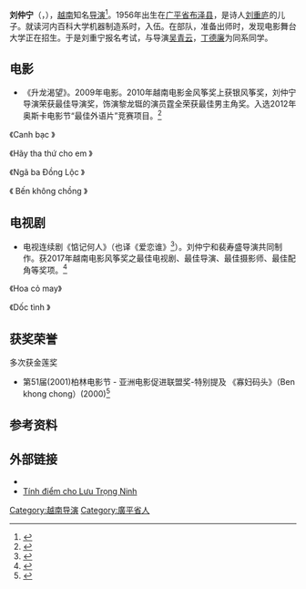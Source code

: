 {{copyedit|time=2015-01-21T04:01:34+00:00}}
{{BLPsources}}
'''刘仲宁'''（{{lang-vi|Lưu Trọng Ninh}}，{{bd|1956年|||}}）{{cn|也译'''刘重宁'''}}，[[越南|越南]]知名[[导演|导演]]<ref>{{Cite web |url=http://cdmd.cnki.com.cn/Article/CDMD-10269-1014321944.htm |title=阮明珠. 革新时期(1986-2003)越南电影导演代际研究. 华东师范大学, 2014. |accessdate=2018-05-19 |archive-date=2019-06-26 |archive-url=https://web.archive.org/web/20190626125558/http://cdmd.cnki.com.cn/Article/CDMD-10269-1014321944.htm |dead-url=no }}</ref>。1956年出生在[[广平省|广平省]][[布泽县|布泽县]]，是诗人[[刘重庐|刘重庐]]的儿子。就读河内百科大学机器制造系时，入伍。在部队，准备出师时，发现电影舞台大学正在招生。于是刘重宁报名考试，与导演[[吴青云|吴青云]]，[[丁德廉|丁德廉]]为同系同学。

== 电影 ==
*《升龙渴望》。2009年电影。2010年越南电影金风筝奖上获银风筝奖，刘仲宁导演荣获最佳导演奖，饰演黎龙铤的演员霆全荣获最佳男主角奖。入选2012年奥斯卡电影节“最佳外语片”竞赛项目。<ref>{{Cite web |url=http://cn.dangcongsan.vn/culture-sports/%E3%80%8A%E5%8D%87%E9%BE%99%E6%B8%B4%E6%9C%9B%E3%80%8B%E4%BB%A3%E8%A1%A8%E8%B6%8A%E5%8D%97%E5%8F%82%E5%8A%A02012%E5%B9%B4%E5%A5%A5%E6%96%AF%E5%8D%A1%E7%94%B5%E5%BD%B1%E8%8A%82-90633.html |title=《升龙渴望》代表越南参加2012年奥斯卡电影节 |accessdate=2018-05-19 |archive-date=2018-05-20 |archive-url=https://web.archive.org/web/20180520124256/http://cn.dangcongsan.vn/culture-sports/%E3%80%8A%E5%8D%87%E9%BE%99%E6%B8%B4%E6%9C%9B%E3%80%8B%E4%BB%A3%E8%A1%A8%E8%B6%8A%E5%8D%97%E5%8F%82%E5%8A%A02012%E5%B9%B4%E5%A5%A5%E6%96%AF%E5%8D%A1%E7%94%B5%E5%BD%B1%E8%8A%82-90633.html |dead-url=no }}</ref>
《Canh bạc 》

《Hãy tha thứ cho em 》

《Ngã ba Đồng Lộc 》

《 Bến không chồng 》
== 电视剧 ==
*电视连续剧《惦记何人》（也译《爱恋谁》<ref>{{Cite web |url=http://shidai.vn/%E6%96%87%E5%8C%96-%E4%BD%93%E8%82%B2/%E5%A8%B1%E4%B9%90/%E8%B6%8A%E5%8D%972017%E5%B9%B4%E9%A3%8E%E7%AD%9D%E5%A5%96%E9%A2%81%E5%A5%96_t235c92n24031 |title=越南2017年风筝奖颁奖 |accessdate=2018-05-19 |archive-date=2018-07-05 |archive-url=https://web.archive.org/web/20180705181643/http://shidai.vn/%E6%96%87%E5%8C%96-%E4%BD%93%E8%82%B2/%E5%A8%B1%E4%B9%90/%E8%B6%8A%E5%8D%972017%E5%B9%B4%E9%A3%8E%E7%AD%9D%E5%A5%96%E9%A2%81%E5%A5%96_t235c92n24031 |dead-url=no }}</ref>）。刘仲宁和裴寿盛导演共同制作。获2017年越南电影风筝奖之最佳电视剧、最佳导演、最佳摄影师、最佳配角等奖项。<ref>{{Cite web |url=http://cn.nhandan.com.vn/culture/item/6014501-2017%E5%B9%B4%E8%B6%8A%E5%8D%97%E7%94%B5%E5%BD%B1%E9%A3%8E%E7%AD%9D%E5%A5%96%EF%BC%9A%E7%94%B5%E8%A7%86%E8%BF%9E%E7%BB%AD%E5%89%A7%E3%80%8A%E6%83%A6%E8%AE%B0%E4%BD%95%E4%BA%BA%E3%80%8B%E8%8E%B7%E5%A4%A7%E5%A5%96.html |title=越南人民报网 - 2017年越南电影风筝奖：电视连续剧《惦记何人》获大奖 |accessdate=2018-05-19 |archive-date=2018-07-05 |archive-url=https://web.archive.org/web/20180705175602/http://cn.nhandan.com.vn/culture/item/6014501-2017%E5%B9%B4%E8%B6%8A%E5%8D%97%E7%94%B5%E5%BD%B1%E9%A3%8E%E7%AD%9D%E5%A5%96%EF%BC%9A%E7%94%B5%E8%A7%86%E8%BF%9E%E7%BB%AD%E5%89%A7%E3%80%8A%E6%83%A6%E8%AE%B0%E4%BD%95%E4%BA%BA%E3%80%8B%E8%8E%B7%E5%A4%A7%E5%A5%96.html |dead-url=no }}</ref>
《Hoa cỏ may》

《Dốc tình 》
== 获奖荣誉 ==
多次获金莲奖

*第51届(2001)柏林电影节 - 亚洲电影促进联盟奖-特别提及 《寡妇码头》（Ben khong chong）(2000)<ref>{{Cite web |url=http://award.mtime.com/16/2001/ |title=第51届柏林国际电影节 The 51st Berlin International Film Festival 2001 |accessdate=2018-05-19 |archive-date=2019-11-29 |archive-url=https://web.archive.org/web/20191129045402/http://award.mtime.com/16/2001/ |dead-url=no }}</ref>

==参考资料==
{{reflist}}

== 外部链接 ==
*{{douban people}}
*[http://vietbao.vn/Doi-song-Gia-dinh/Tinh-diem-cho-Luu-Trong-Ninh/45235829/111/ Tính điểm cho Lưu Trọng Ninh] {{Wayback|url=http://vietbao.vn/Doi-song-Gia-dinh/Tinh-diem-cho-Luu-Trong-Ninh/45235829/111/ |date=20160710155440 }}

[[Category:越南导演|Category:越南导演]]
[[Category:廣平省人|Category:廣平省人]]